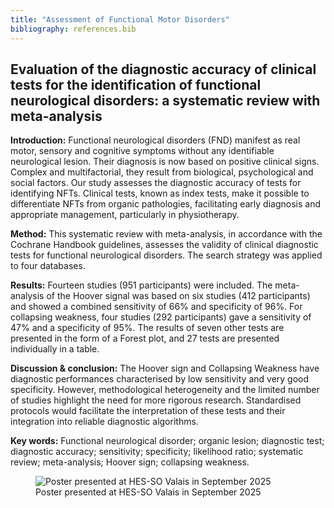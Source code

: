 ```yaml
---
title: "Assessment of Functional Motor Disorders"
bibliography: references.bib
---
```


## Evaluation of the diagnostic accuracy of clinical tests for the identification of functional neurological disorders: a systematic review with meta-analysis

**Introduction:** Functional neurological disorders (FND) manifest as real motor, sensory and cognitive symptoms without any identifiable neurological lesion. Their diagnosis is now based on positive clinical signs. Complex and multifactorial, they result from biological, psychological and social factors. Our study assesses the diagnostic accuracy of tests for identifying NFTs. Clinical tests, known as index tests, make it possible to differentiate NFTs from organic pathologies, facilitating early diagnosis and appropriate management, particularly in physiotherapy.

**Method:** This systematic review with meta-analysis, in accordance with the Cochrane Handbook guidelines, assesses the validity of clinical diagnostic tests for functional neurological disorders. The search strategy was applied to four databases.

**Results:** Fourteen studies (951 participants) were included. The meta-analysis of the Hoover signal was based on six studies (412 participants) and showed a combined sensitivity of 66% and specificity of 96%. For collapsing weakness, four studies (292 participants) gave a sensitivity of 47% and a specificity of 95%. The results of seven other tests are presented in the form of a Forest plot, and 27 tests are presented individually in a table.

**Discussion & conclusion:** The Hoover sign and Collapsing Weakness have diagnostic performances characterised by low sensitivity and very good specificity. However, methodological heterogeneity and the limited number of studies highlight the need for more rigorous research. Standardised protocols would facilitate the interpretation of these tests and their integration into reliable diagnostic algorithms.

**Key words:** Functional neurological disorder; organic lesion; diagnostic test; diagnostic accuracy; sensitivity; specificity; likelihood ratio; systematic review; meta-analysis; Hoover sign; collapsing weakness.

![Poster presented at HES-SO Valais in September 2025](fig/poster_FND_Tests.png){#fig-poster-focus-sport}
